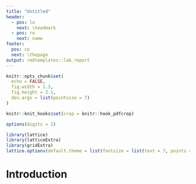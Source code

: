 ```yaml
---
title: "Untitled"
header:
  - pos: lo
    next: \headmark
  - pos: ro
    next: name
footer:
  pos: co
  next: \thepage
output: rmdtemplates::lab_report
---
```


```r
knitr::opts_chunk$set(
  echo = FALSE,
  fig.width = 2.3,
  fig.height = 2.1,
  dev.args = list(pointsize = 7)
)

knitr::knit_hooks$set(crop = knitr::hook_pdfcrop)

options(digits = 2)

library(lattice)
library(latticeExtra)
library(gridExtra)
lattice.options(default.theme = list(fontsize = list(text = 7, points = 5)))
```

# Introduction
